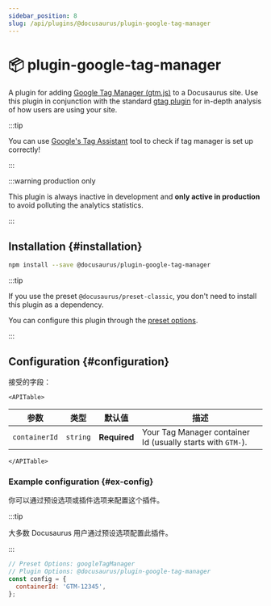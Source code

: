 ```yaml
---
sidebar_position: 8
slug: /api/plugins/@docusaurus/plugin-google-tag-manager
---
```


# 📦 plugin-google-tag-manager


A plugin for adding [Google Tag Manager (gtm.js)](https://developers.google.com/tag-platform/tag-manager) to a Docusaurus site. Use this plugin in conjunction with the standard [gtag plugin](./plugin-google-gtag.mdx) for in-depth analysis of how users are using your site.

:::tip

You can use [Google's Tag Assistant](https://tagassistant.google.com/) tool to check if tag manager is set up correctly!

:::

:::warning production only

This plugin is always inactive in development and **only active in production** to avoid polluting the analytics statistics.

:::

## Installation {#installation}

```bash npm2yarn
npm install --save @docusaurus/plugin-google-tag-manager
```

:::tip

If you use the preset `@docusaurus/preset-classic`, you don't need to install this plugin as a dependency.

You can configure this plugin through the [preset options](../../using-plugins.mdx#docusauruspreset-classic).

:::

## Configuration {#configuration}

接受的字段：

```mdx-code-block
<APITable>
```

| 参数            | 类型       | 默认值          | 描述                                                          |
| ------------- | -------- | ------------ | ----------------------------------------------------------- |
| `containerId` | `string` | **Required** | Your Tag Manager container Id (usually starts with `GTM-`). |

```mdx-code-block
</APITable>
```

### Example configuration {#ex-config}

你可以通过预设选项或插件选项来配置这个插件。

:::tip

大多数 Docusaurus 用户通过预设选项配置此插件。

:::

```js config-tabs
// Preset Options: googleTagManager
// Plugin Options: @docusaurus/plugin-google-tag-manager
const config = {
  containerId: 'GTM-12345',
};
```
